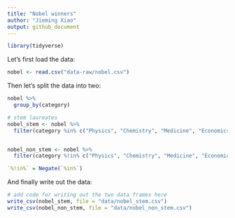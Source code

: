 ```yaml
---
title: "Nobel winners"
author: "Jieming Xiao"
output: github_document
---
```


```r
library(tidyverse)
```

Let's first load the data:

```r
nobel <- read.csv("data-raw/nobel.csv")
```

Then let's split the data into two:
```r
nobel %>%
  group_by(category)
```

```r
# stem laureates
nobel_stem <- nobel %>%
  filter(category %in% c("Physics", "Chemistry", "Medicine", "Economics")) 



```
```r
nobel_non_stem <- nobel %>%
  filter(category %!in% c("Physics", "Chemistry", "Medicine", "Economics"))
```
```r
`%!in%` = Negate(`%in%`)
```

And finally write out the data:

```r
# add code for writing out the two data frames here
write_csv(nobel_stem, file = "data/nobel_stem.csv")
write_csv(nobel_non_stem, file = "data/nobel_non_stem.csv")
```
